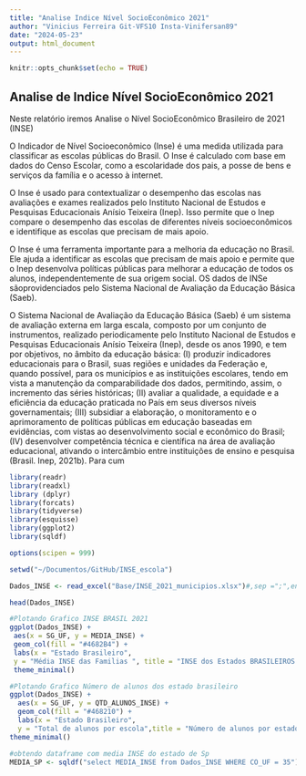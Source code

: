 ```yaml
---
title: "Analise Indice Nível SocioEconômico 2021"
author: "Vinicius Ferreira Git-VFS10 Insta-Vinifersan89"
date: "2024-05-23"
output: html_document
---
```


```r
knitr::opts_chunk$set(echo = TRUE)
```

## Analise de Indice Nível SocioEconômico 2021 

Neste relatório iremos Analise o Nível SocioEconômico Brasileiro de 2021 (INSE) 


O Indicador de Nível Socioeconômico (Inse) é uma medida utilizada para classificar as escolas públicas do Brasil. O Inse é calculado com base em dados do Censo Escolar, como a escolaridade dos pais, a posse de bens e serviços da família e o acesso à internet.

O Inse é usado para contextualizar o desempenho das escolas nas avaliações e exames realizados pelo Instituto Nacional de Estudos e Pesquisas Educacionais Anísio Teixeira (Inep). Isso permite que o Inep compare o desempenho das escolas de diferentes níveis socioeconômicos e identifique as escolas que precisam de mais apoio.

O Inse é uma ferramenta importante para a melhoria da educação no Brasil. Ele ajuda a identificar as escolas que precisam de mais apoio e permite que o Inep desenvolva políticas públicas para melhorar a educação de todos os alunos, independentemente de sua origem social.
OS dados de INSe sãoprovidenciados pelo Sistema Nacional de Avaliação da Educação Básica (Saeb).

O Sistema Nacional de Avaliação da Educação Básica (Saeb) é um sistema de avaliação externa em
larga escala, composto por um conjunto de instrumentos, realizado periodicamente pelo Instituto Nacional
de Estudos e Pesquisas Educacionais Anísio Teixeira (Inep), desde os anos 1990, e tem por objetivos, no
âmbito da educação básica: (I) produzir indicadores educacionais para o Brasil, suas regiões e unidades da
Federação e, quando possível, para os municípios e as instituições escolares, tendo em vista a manutenção
da comparabilidade dos dados, permitindo, assim, o incremento das séries históricas; (II) avaliar a qualidade, a
equidade e a eficiência da educação praticada no País em seus diversos níveis governamentais; (III) subsidiar
a elaboração, o monitoramento e o aprimoramento de políticas públicas em educação baseadas em evidências,
com vistas ao desenvolvimento social e econômico do Brasil; (IV) desenvolver competência técnica e científica
na área de avaliação educacional, ativando o intercâmbio entre instituições de ensino e pesquisa (Brasil.
Inep, 2021b).
Para cum



```r
library(readr)
library(readxl)
library (dplyr)
library(forcats)
library(tidyverse)
library(esquisse)
library(ggplot2)
library(sqldf)
```



```r
options(scipen = 999)

```


```r
setwd("~/Documentos/GitHub/INSE_escola")
```


```r
Dados_INSE <- read_excel("Base/INSE_2021_municipios.xlsx")#,sep =";",encoding = "utf8")
```


```r
head(Dados_INSE)
```


```r
#Plotando Grafico INSE BRASIL 2021
ggplot(Dados_INSE) +
 aes(x = SG_UF, y = MEDIA_INSE) +
 geom_col(fill = "#4682B4") +
 labs(x = "Estado Brasileiro", 
 y = "Média INSE das Familias ", title = "INSE dos Estados BRASILEIROS 2021", subtitle = "Insta : @Vinifersan89 - Git : https://github.com/VFS10") +
 theme_minimal()

```



```r

#Plotando Grafico Número de alunos dos estado brasileiro
ggplot(Dados_INSE) +
  aes(x = SG_UF, y = QTD_ALUNOS_INSE) +
  geom_col(fill = "#468210") +
  labs(x = "Estado Brasileiro",
  y = "Total de alunos por escola",title = "Número de alunos por estado", subtitle = "Insta : @Vinifersan89 - Git : https://github.com/VFS10")
theme_minimal()

```


```r

#obtendo dataframe com media INSE do estado de Sp 
MEDIA_SP <- sqldf("select MEDIA_INSE from Dados_INSE WHERE CO_UF = 35")

```



